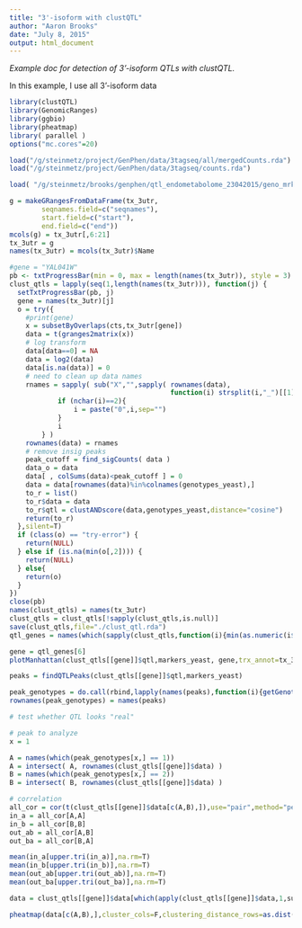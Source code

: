 ```yaml
---
title: "3'-isoform with clustQTL"
author: "Aaron Brooks"
date: "July 8, 2015"
output: html_document
---
```

*Example doc for detection of 3'-isoform QTLs with clustQTL.*

In this example, I use all 3'-isoform data

```r
library(clustQTL)
library(GenomicRanges)
library(ggbio)
library(pheatmap)
library( parallel )
options("mc.cores"=20)

load("/g/steinmetz/project/GenPhen/data/3tagseq/all/mergedCounts.rda")
load("/g/steinmetz/project/GenPhen/data/3tagseq/counts.rda")

load( "/g/steinmetz/brooks/genphen/qtl_endometabolome_23042015/geno_mrk.RData" )

g = makeGRangesFromDataFrame(tx_3utr,
        seqnames.field=c("seqnames"),
        start.field=c("start"),
        end.field=c("end"))
mcols(g) = tx_3utr[,6:21]
tx_3utr = g
names(tx_3utr) = mcols(tx_3utr)$Name

#gene = "YAL041W"
pb <- txtProgressBar(min = 0, max = length(names(tx_3utr)), style = 3)
clust_qtls = lapply(seq(1,length(names(tx_3utr))), function(j) {
  setTxtProgressBar(pb, j)
  gene = names(tx_3utr)[j]
  o = try({
    #print(gene)
    x = subsetByOverlaps(cts,tx_3utr[gene])
    data = t(granges2matrix(x))
    # log transform
    data[data==0] = NA
    data = log2(data)
    data[is.na(data)] = 0
    # need to clean up data names
    rnames = sapply( sub("X","",sapply( rownames(data), 
                                        function(i) strsplit(i,"_")[[1]][1] ) ), function(i) {
    		if (nchar(i)==2){ 
    			i = paste("0",i,sep="")
    		} 
    		i
    	} )
    rownames(data) = rnames
    # remove insig peaks
    peak_cutoff = find_sigCounts( data )
    data_o = data
    data[ , colSums(data)<peak_cutoff ] = 0
    data = data[rownames(data)%in%colnames(genotypes_yeast),]
    to_r = list()
    to_r$data = data
    to_r$qtl = clustANDscore(data,genotypes_yeast,distance="cosine")
    return(to_r)
  },silent=T)
  if (class(o) == "try-error") {
    return(NULL)
  } else if (is.na(min(o[,2]))) {
    return(NULL)
  } else{
    return(o)
  }
})
close(pb)
names(clust_qtls) = names(tx_3utr)
clust_qtls = clust_qtls[!sapply(clust_qtls,is.null)]
save(clust_qtls,file="./clust_qtl.rda")
qtl_genes = names(which(sapply(clust_qtls,function(i){min(as.numeric(i$qtl[,2]))})<.05))

```

```r
gene = qtl_genes[6]
plotManhattan(clust_qtls[[gene]]$qtl,markers_yeast, gene,trx_annot=tx_3utr,cutoff=2)
```

```r
peaks = findQTLPeaks(clust_qtls[[gene]]$qtl,markers_yeast)

peak_genotypes = do.call(rbind,lapply(names(peaks),function(i){getGenotypes(i,genotypes_yeast)}))
rownames(peak_genotypes) = names(peaks)

# test whether QTL looks "real"

# peak to analyze
x = 1

A = names(which(peak_genotypes[x,] == 1))
A = intersect( A, rownames(clust_qtls[[gene]]$data) )
B = names(which(peak_genotypes[x,] == 2))
B = intersect( B, rownames(clust_qtls[[gene]]$data) )

# correlation
all_cor = cor(t(clust_qtls[[gene]]$data[c(A,B),]),use="pair",method="pearson")
in_a = all_cor[A,A]
in_b = all_cor[B,B]
out_ab = all_cor[A,B]
out_ba = all_cor[B,A]

mean(in_a[upper.tri(in_a)],na.rm=T)
mean(in_b[upper.tri(in_b)],na.rm=T)
mean(out_ab[upper.tri(out_ab)],na.rm=T)
mean(out_ba[upper.tri(out_ba)],na.rm=T)

data = clust_qtls[[gene]]$data[which(apply(clust_qtls[[gene]]$data,1,sum)>0,useNames=T),]
```

```r
pheatmap(data[c(A,B),],cluster_cols=F,clustering_distance_rows=as.dist(cosineDist(data[c(A,B),])),scale="none",annotation_row=data.frame(rbind(cbind(A,"S"),cbind(B,"Y")),row.names=1))
```
